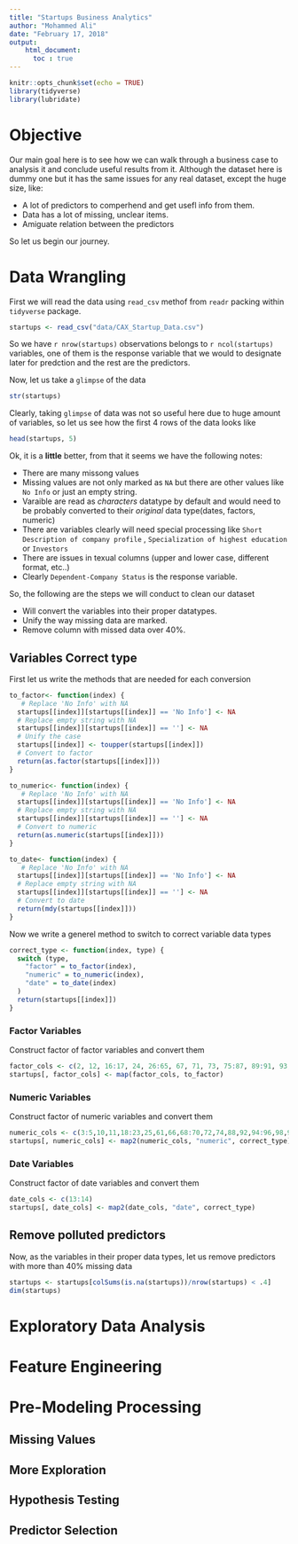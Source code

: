 ```yaml
---
title: "Startups Business Analytics"
author: "Mohammed Ali"
date: "February 17, 2018"
output:
    html_document:
      toc : true
---
```


```r
knitr::opts_chunk$set(echo = TRUE)
library(tidyverse)
library(lubridate)
```

# Objective
Our main goal here is to see how we can walk through a business case to analysis it and conclude useful results from it. Although the dataset here is dummy one but it has the same issues for any real dataset, except the huge size, like:

* A lot of predictors to comperhend and get usefl info from them.
* Data has a lot of missing, unclear items.
* Amiguate relation between the predictors

So let us begin our journey.

# Data Wrangling
First we will read the data using `read_csv` methof from `readr` packing within `tidyverse` package.

```r
startups <- read_csv("data/CAX_Startup_Data.csv")
```
So we have `r nrow(startups)` observations belongs to `r ncol(startups)` variables, one of them is the response variable that we would to designate later for predction and the rest are the predictors.

Now, let us take a `glimpse` of the data
```r
str(startups)
```

Clearly, taking `glimpse` of data was not so useful here due to huge amount of variables, so let us see how the first 4 rows of the data looks like
```r
head(startups, 5)
```

Ok, it is a **little** better, from that it seems we have the following notes:

* There are many missong values 
* Missing values are not only marked as `NA` but there are other values like `No Info` or just an empty string.
* Varaible are read as _characters_ datatype by default and would need to be probably converted to their _original_ data type(dates, factors, numeric)
* There are variables clearly will need special processing like `Short Description of company profile` , `Specialization of highest education` or `
Investors`
* There are issues in texual columns (upper and lower case, different format, etc..)
* Clearly `Dependent-Company Status` is the response variable.

So, the following are the steps we will conduct to clean our dataset

* Will convert the variables into their proper datatypes.
* Unify the way missing data are marked.
* Remove column with missed data over 40%.

## Variables Correct type
First let us write the methods that are needed for each conversion

```r
to_factor<- function(index) {
   # Replace 'No Info' with NA
  startups[[index]][startups[[index]] == 'No Info'] <- NA
  # Replace empty string with NA
  startups[[index]][startups[[index]] == ''] <- NA
  # Unify the case
  startups[[index]] <- toupper(startups[[index]])
  # Convert to factor
  return(as.factor(startups[[index]]))
}
```

```r
to_numeric<- function(index) {
   # Replace 'No Info' with NA
  startups[[index]][startups[[index]] == 'No Info'] <- NA
  # Replace empty string with NA
  startups[[index]][startups[[index]] == ''] <- NA
  # Convert to numeric
  return(as.numeric(startups[[index]]))
}
```


```r
to_date<- function(index) {
   # Replace 'No Info' with NA
  startups[[index]][startups[[index]] == 'No Info'] <- NA
  # Replace empty string with NA
  startups[[index]][startups[[index]] == ''] <- NA
  # Convert to date
  return(mdy(startups[[index]]))
}
```

Now we write a generel method to switch to correct variable data types
```r
correct_type <- function(index, type) {
  switch (type,
    "factor" = to_factor(index),      
    "numeric" = to_numeric(index),
    "date" = to_date(index)
  )
  return(startups[[index]])
}
```

### Factor Variables
Construct factor of factor variables and convert them

```r
factor_cols <- c(2, 12, 16:17, 24, 26:65, 67, 71, 73, 75:87, 89:91, 93, 97, 100:101)
startups[, factor_cols] <- map(factor_cols, to_factor)
```

### Numeric Variables
Construct factor of numeric variables and convert them

```r
numeric_cols <- c(3:5,10,11,18:23,25,61,66,68:70,72,74,88,92,94:96,98,99,102:116)
startups[, numeric_cols] <- map2(numeric_cols, "numeric", correct_type)
```

### Date Variables
Construct factor of date variables and convert them

```r
date_cols <- c(13:14)
startups[, date_cols] <- map2(date_cols, "date", correct_type)
```

## Remove polluted predictors
Now, as the variables in their proper data types, let us remove predictors with more than 40% missing data

```r
startups <- startups[colSums(is.na(startups))/nrow(startups) < .4]
dim(startups)
```

# Exploratory Data Analysis

# Feature Engineering

# Pre-Modeling Processing
## Missing Values

## More Exploration

## Hypothesis Testing

## Predictor Selection
